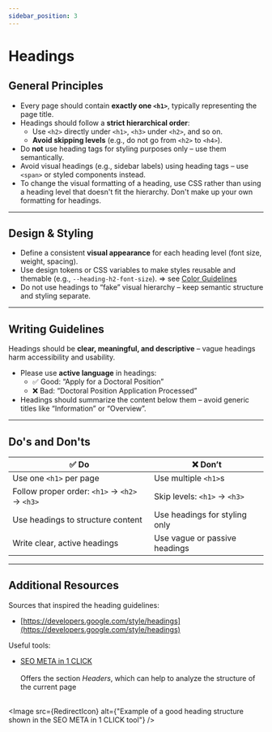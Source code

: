 ```yaml
---
sidebar_position: 3
---
```



# Headings

## General Principles
* Every page should contain **exactly one `<h1>`**, typically representing the page title.
* Headings should follow a **strict hierarchical order**:
  * Use `<h2>` directly under `<h1>`, `<h3>` under `<h2>`, and so on.
  * **Avoid skipping levels** (e.g., do not go from `<h2>` to `<h4>`).
* Do **not** use heading tags for styling purposes only – use them semantically.
* Avoid visual headings (e.g., sidebar labels) using heading tags – use `<span>` or styled components instead.
* To change the visual formatting of a heading, use CSS rather than using a heading level that doesn't fit the hierarchy. Don't make up your own formatting for headings.

---

## Design & Styling
* Define a consistent **visual appearance** for each heading level (font size, weight, spacing).
* Use design tokens or CSS variables to make styles reusable and themable (e.g., `--heading-h2-font-size`). => see [Color Guidelines](/docs/colors)
* Do not use headings to “fake” visual hierarchy – keep semantic structure and styling separate.

---

## Writing Guidelines
Headings should be **clear, meaningful, and descriptive** – vague headings harm accessibility and usability.
* Please use **active language** in headings:
  * ✅ Good: “Apply for a Doctoral Position”
  * ❌ Bad: “Doctoral Position Application Processed”
* Headings should summarize the content below them – avoid generic titles like “Information” or “Overview”.

---

## Do's and Don'ts

| ✅ Do                                          | ❌ Don’t                       |
|-----------------------------------------------|-------------------------------|
| Use one `<h1>` per page                       | Use multiple `<h1>`s          |
| Follow proper order: `<h1>` → `<h2>` → `<h3>` | Skip levels: `<h1>` → `<h3>`  |
| Use headings to structure content             | Use headings for styling only |
| Write clear, active headings                  | Use vague or passive headings |

---

## Additional Resources

Sources that inspired the heading guidelines:
* [https://developers.google.com/style/headings](https://developers.google.com/style/headings)

Useful tools:
* [SEO META in 1 CLICK](https://chromewebstore.google.com/detail/seo-meta-in-1-click/bjogjfinolnhfhkbipphpdlldadpnmhc?hl=de&pli=1)<br></br>
Offers the section *Headers*, which can help to analyze the structure of the current page<br></br>

<Image src={RedirectIcon} alt={"Example of a good heading structure shown in the SEO META in 1 CLICK tool"} />

[//]: # (<img)

[//]: # (    src={RedirectIcon})

[//]: # (    style={{)

[//]: # (        maxWidth: '100%',)

[//]: # (        border: '1px solid #ccc',)

[//]: # (        borderRadius: '4px',)

[//]: # (        marginTop: '1rem')

[//]: # (    }})

[//]: # (    alt={"Example of a good heading structure shown in the SEO META in 1 CLICK tool"})

[//]: # (    aria-label={"Example of a good heading structure shown in the SEO META in 1 CLICK tool"})

[//]: # (/>)
